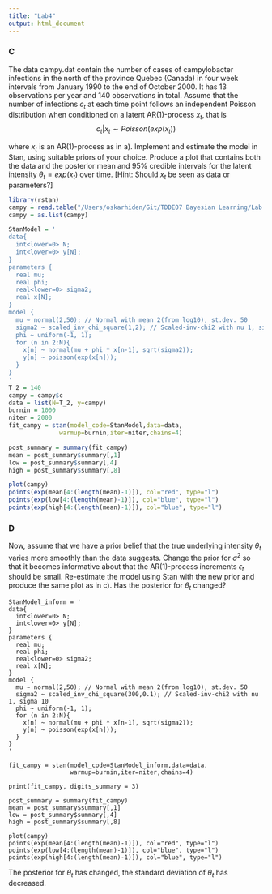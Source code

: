 ```yaml
---
title: "Lab4"
output: html_document
---
```


### C
The data campy.dat contain the number of cases of campylobacter infections in the north of the province Quebec (Canada) in four week intervals from January 1990 to the end of October 2000. It has 13 observations per year and 140 observations in total. Assume that the number of infections $c_t$ at each time point follows an independent Poisson distribution when conditioned on a latent AR(1)-process $x_t$, that is
$$c_t|x_t \sim Poisson(exp(x_t))$$
 
where $x_t$ is an AR(1)-process as in a). Implement and estimate the model in Stan, using suitable priors of your choice. Produce a plot that contains both the data and the posterior mean and 95% credible intervals for the latent intensity $\theta_t = exp(x_t)$ over time. [Hint: Should $x_t$ be seen as data or parameters?]

```r
library(rstan)
campy = read.table("/Users/oskarhiden/Git/TDDE07 Bayesian Learning/Lab 4/campy.dat", header = TRUE)
campy = as.list(campy)

StanModel = '
data{
  int<lower=0> N;
  int<lower=0> y[N];
}
parameters {
  real mu;
  real phi;
  real<lower=0> sigma2;
  real x[N];
}
model {
  mu ~ normal(2,50); // Normal with mean 2(from log10), st.dev. 50
  sigma2 ~ scaled_inv_chi_square(1,2); // Scaled-inv-chi2 with nu 1, sigma 10
  phi ~ uniform(-1, 1);
  for (n in 2:N){
    x[n] ~ normal(mu + phi * x[n-1], sqrt(sigma2));
    y[n] ~ poisson(exp(x[n]));
  }
}
'
T_2 = 140
campy = campy$c
data = list(N=T_2, y=campy)
burnin = 1000
niter = 2000
fit_campy = stan(model_code=StanModel,data=data,
              warmup=burnin,iter=niter,chains=4)

post_summary = summary(fit_campy)
mean = post_summary$summary[,1]
low = post_summary$summary[,4]
high = post_summary$summary[,8]

plot(campy)
points(exp(mean[4:(length(mean)-1)]), col="red", type="l")
points(exp(low[4:(length(mean)-1)]), col="blue", type="l")
points(exp(high[4:(length(mean)-1)]), col="blue", type="l")
```

### D
Now, assume that we have a prior belief that the true underlying intensity $\theta_t$ varies more smoothly than the data suggests. Change the prior for $\sigma^2$ so that it becomes informative about that the AR(1)-process increments $\epsilon_t$ should be small. Re-estimate the model using Stan with the new prior and produce the same plot as in c). Has the posterior for $\theta_t$ changed?

```{}
StanModel_inform = '
data{
  int<lower=0> N;
  int<lower=0> y[N];
}
parameters {
  real mu;
  real phi;
  real<lower=0> sigma2;
  real x[N];
}
model {
  mu ~ normal(2,50); // Normal with mean 2(from log10), st.dev. 50
  sigma2 ~ scaled_inv_chi_square(300,0.1); // Scaled-inv-chi2 with nu 1, sigma 10
  phi ~ uniform(-1, 1);
  for (n in 2:N){
    x[n] ~ normal(mu + phi * x[n-1], sqrt(sigma2));
    y[n] ~ poisson(exp(x[n]));
  }
}
'

fit_campy = stan(model_code=StanModel_inform,data=data,
                 warmup=burnin,iter=niter,chains=4)

print(fit_campy, digits_summary = 3)

post_summary = summary(fit_campy)
mean = post_summary$summary[,1]
low = post_summary$summary[,4]
high = post_summary$summary[,8]

plot(campy)
points(exp(mean[4:(length(mean)-1)]), col="red", type="l")
points(exp(low[4:(length(mean)-1)]), col="blue", type="l")
points(exp(high[4:(length(mean)-1)]), col="blue", type="l")
```

The posterior for $\theta_t$ has changed, the standard deviation of $\theta_t$ has decreased.
